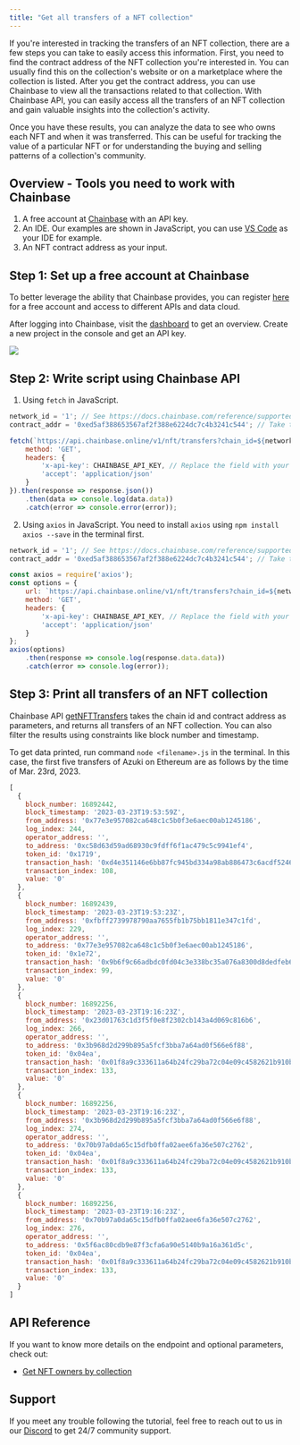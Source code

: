 ```yaml
---
title: "Get all transfers of a NFT collection"
---
```


If you're interested in tracking the transfers of an NFT collection, there are a few steps you can take to easily access this information. First, you need to find the contract address of the NFT collection you're interested in. You can usually find this on the collection's website or on a marketplace where the collection is listed. After you get the contract address, you can use Chainbase to view all the transactions related to that collection. With Chainbase API, you can easily access all the transfers of an NFT collection and gain valuable insights into the collection's activity.

Once you have these results, you can analyze the data to see who owns each NFT and when it was transferred. This can be useful for tracking the value of a particular NFT or for understanding the buying and selling patterns of a collection's community.

## Overview - Tools you need to work with Chainbase

1. A free account at [Chainbase](https://www.chainbase.com) with an API key.
2. An IDE. Our examples are shown in JavaScript, you can use [VS Code](https://code.visualstudio.com/) as your IDE for example.
3. An NFT contract address as your input.

## Step 1: Set up a free account at Chainbase

To better leverage the ability that Chainbase provides, you can register [here](http://www.chainbase.com/register) for a free account and access to different APIs and data cloud.

After logging into Chainbase, visit the [dashboard](https://console.chainbase.com/) to get an overview. Create a new project in the console and get an API key.

![](https://files.readme.io/d07df31-image.png)

## Step 2: Write script using Chainbase API

1. Using `fetch` in JavaScript.

```jsx
network_id = '1'; // See https://docs.chainbase.com/reference/supported-chains to get the id of different chains.
contract_addr = '0xed5af388653567af2f388e6224dc7c4b3241c544'; // Take the contract address of Azuki as an example.

fetch(`https://api.chainbase.online/v1/nft/transfers?chain_id=${network_id}&contract_address=${contract_addr}&page=1&limit=5`, {
    method: 'GET',
    headers: {
        'x-api-key': CHAINBASE_API_KEY, // Replace the field with your API key.
        'accept': 'application/json'
    }
}).then(response => response.json())
    .then(data => console.log(data.data))
    .catch(error => console.error(error));
```

2. Using `axios` in JavaScript. You need to install `axios` using `npm install axios --save` in the terminal first.

```jsx
network_id = '1'; // See https://docs.chainbase.com/reference/supported-chains to get the id of different chains.
contract_addr = '0xed5af388653567af2f388e6224dc7c4b3241c544'; // Take the contract address of Azuki as an example.

const axios = require('axios');
const options = {
    url: `https://api.chainbase.online/v1/nft/transfers?chain_id=${network_id}&contract_address=${contract_addr}&page=1&limit=5`,
    method: 'GET',
    headers: {
        'x-api-key': CHAINBASE_API_KEY, // Replace the field with your API key.
        'accept': 'application/json'
    }
};
axios(options)
    .then(response => console.log(response.data.data))
    .catch(error => console.log(error));
```

## Step 3: Print all transfers of an NFT collection

Chainbase API [getNFTTransfers](/reference/getnfttransfers) takes the chain id and contract address as parameters, and returns all transfers of an NFT collection. You can also filter the results using constraints like block number and timestamp.

To get data printed, run command `node <filename>.js` in the terminal. In this case, the first five transfers of Azuki on Ethereum are as follows by the time of Mar. 23rd, 2023.

```jsx
[
  {
    block_number: 16892442,
    block_timestamp: '2023-03-23T19:53:59Z',
    from_address: '0x77e3e957082ca648c1c5b0f3e6aec00ab1245186',
    log_index: 244,
    operator_address: '',
    to_address: '0xc58d63d59ad68930c9fdff6f1ac479c5c9941ef4',
    token_id: '0x1719',
    transaction_hash: '0xd4e351146e6bb87fc945bd334a98ab886473c6acdf52468ae69e35c3944b0c90',
    transaction_index: 108,
    value: '0'
  },
  {
    block_number: 16892439,
    block_timestamp: '2023-03-23T19:53:23Z',
    from_address: '0xfbff2739978790aa7655fb1b75bb1811e347c1fd',
    log_index: 229,
    operator_address: '',
    to_address: '0x77e3e957082ca648c1c5b0f3e6aec00ab1245186',
    token_id: '0x1e72',
    transaction_hash: '0x9b6f9c66adbdc0fd04c3e338bc35a076a8300d8dedfeb60f6110c8b0986f907f',
    transaction_index: 99,
    value: '0'
  },
  {
    block_number: 16892256,
    block_timestamp: '2023-03-23T19:16:23Z',
    from_address: '0x23d01763c1d3f5f0e8f2302cb143a4d069c816b6',
    log_index: 266,
    operator_address: '',
    to_address: '0x3b968d2d299b895a5fcf3bba7a64ad0f566e6f88',
    token_id: '0x04ea',
    transaction_hash: '0x01f8a9c333611a64b24fc29ba72c04e09c4582621b910b6c8829312fd5759a9e',
    transaction_index: 133,
    value: '0'
  },
  {
    block_number: 16892256,
    block_timestamp: '2023-03-23T19:16:23Z',
    from_address: '0x3b968d2d299b895a5fcf3bba7a64ad0f566e6f88',
    log_index: 274,
    operator_address: '',
    to_address: '0x70b97a0da65c15dfb0ffa02aee6fa36e507c2762',
    token_id: '0x04ea',
    transaction_hash: '0x01f8a9c333611a64b24fc29ba72c04e09c4582621b910b6c8829312fd5759a9e',
    transaction_index: 133,
    value: '0'
  },
  {
    block_number: 16892256,
    block_timestamp: '2023-03-23T19:16:23Z',
    from_address: '0x70b97a0da65c15dfb0ffa02aee6fa36e507c2762',
    log_index: 276,
    operator_address: '',
    to_address: '0x5f6ac80cdb9e87f3cfa6a90e5140b9a16a361d5c',
    token_id: '0x04ea',
    transaction_hash: '0x01f8a9c333611a64b24fc29ba72c04e09c4582621b910b6c8829312fd5759a9e',
    transaction_index: 133,
    value: '0'
  }
]
```

## API Reference

If you want to know more details on the endpoint and optional parameters, check out:

- [Get NFT owners by collection](/api-reference/web3-api/nft/nft-ownership/get-nft-owners-by-collection)

## Support

If you meet any trouble following the tutorial, feel free to reach out to us in our [Discord](https://chainbase.com/discord) to get 24/7 community support.
